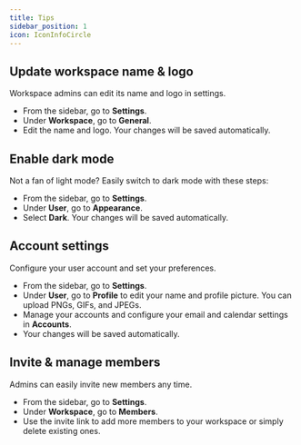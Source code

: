---
title: Tips 
sidebar_position: 1
icon: IconInfoCircle
---

## Update workspace name & logo

Workspace admins can edit its name and logo in settings. 

- From the sidebar, go to <b>Settings</b>. 
- Under <b>Workspace</b>, go to <b>General</b>.
- Edit the name and logo. Your changes will be saved automatically. 

## Enable dark mode 

Not a fan of light mode? Easily switch to dark mode with these steps:

- From the sidebar, go to <b>Settings</b>. 
- Under <b>User</b>, go to <b>Appearance</b>.
- Select <b>Dark</b>. Your changes will be saved automatically. 

## Account settings 

Configure your user account and set your preferences. 

- From the sidebar, go to <b>Settings</b>. 
- Under <b>User</b>, go to <b>Profile</b> to edit your name and profile picture. You can upload PNGs, GIFs, and JPEGs.
- Manage your accounts and configure your email and calendar settings in <b>Accounts</b>. 
- Your changes will be saved automatically. 

## Invite & manage members

Admins can easily invite new members any time. 

- From the sidebar, go to <b>Settings</b>. 
- Under <b>Workspace</b>, go to <b>Members</b>.
- Use the invite link to add more members to your workspace or simply delete existing ones. 